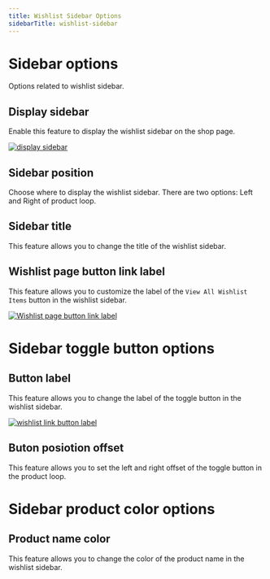 ```yaml
---
title: Wishlist Sidebar Options
sidebarTitle: wishlist-sidebar
---
```


# Sidebar options

Options related to wishlist sidebar.

## Display sidebar

Enable this feature to display the wishlist sidebar on the shop page.

[![display sidebar](/products/wishlist/wishlist-sidebar.png)](/products/wishlist/wishlist-sidebar.png)

## Sidebar position

Choose where to display the wishlist sidebar. There are two options: Left and Right of product loop.

## Sidebar title

This feature allows you to change the title of the wishlist sidebar.


## Wishlist page button link label

This feature allows you to customize the label of the `View All Wishlist Items` button in the wishlist sidebar.

[![Wishlist page button link label](/products/wishlist/wishlist-link-button.png)](/products/wishlist/wishlist-link-button.png)


# Sidebar toggle button options

## Button label

This feature allows you to change the label of the toggle button in the wishlist sidebar.


[![wishlist link button label](/products/wishlist/sidebar-toggle-button-label.png)](/products/wishlist/sidebar-toggle-button-label.png)


## Buton posiotion offset

This feature allows you to set the left and right offset of the toggle button in the product loop.



# Sidebar product color options

## Product name color

This feature allows you to change the color of the product name in the wishlist sidebar.